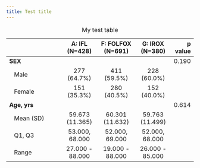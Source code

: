 ```yaml
---
title: Test title
---
```





Table: My test table

|                            | A: IFL (N=428)  | F: FOLFOX (N=691) | G: IROX (N=380) | p value|
|:---------------------------|:---------------:|:-----------------:|:---------------:|-------:|
|**SEX**                     |                 |                   |                 |   0.190|
|&nbsp;&nbsp;&nbsp;Male      |   277 (64.7%)   |    411 (59.5%)    |   228 (60.0%)   |        |
|&nbsp;&nbsp;&nbsp;Female    |   151 (35.3%)   |    280 (40.5%)    |   152 (40.0%)   |        |
|**Age, yrs**                |                 |                   |                 |   0.614|
|&nbsp;&nbsp;&nbsp;Mean (SD) | 59.673 (11.365) |  60.301 (11.632)  | 59.763 (11.499) |        |
|&nbsp;&nbsp;&nbsp;Q1, Q3    | 53.000, 68.000  |  52.000, 69.000   | 52.000, 68.000  |        |
|&nbsp;&nbsp;&nbsp;Range     | 27.000 - 88.000 |  19.000 - 88.000  | 26.000 - 85.000 |        |



